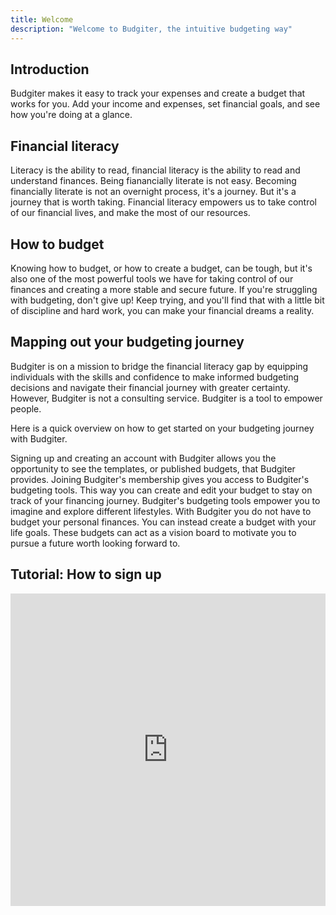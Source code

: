```yaml
---
title: Welcome
description: "Welcome to Budgiter, the intuitive budgeting way"
---
```


## Introduction

Budgiter makes it easy to track your expenses and create a budget that works for you. Add your income and expenses, set financial goals, and see how you're doing at a glance.

## Financial literacy

Literacy is the ability to read, financial literacy is the ability to read and understand finances. Being fianancially literate is not easy. Becoming financially literate is not an overnight process, it's a journey. But it's a journey that is worth taking. Financial literacy empowers us to take control of our financial lives, and make the most of our resources. 

## How to budget

Knowing how to budget, or how to create a budget, can be tough, but it's also one of the most powerful tools we have for taking control of our finances and creating a more stable and secure future. If you're struggling with budgeting, don't give up! Keep trying, and you'll find that with a little bit of discipline and hard work, you can make your financial dreams a reality.

## Mapping out your budgeting journey

Budgiter is on a mission to bridge the financial literacy gap by equipping individuals with the skills and confidence to make informed budgeting decisions and navigate their financial journey with greater certainty. However, Budgiter is not a consulting service. Budgiter is a tool to empower people.

Here is a quick overview on how to get started on your budgeting journey with Budgiter.

<Steps>
  <Step title="Sign up">
    Signing up and creating an account with Budgiter allows you the opportunity to see the templates, or published budgets, that Budgiter provides.
  </Step>
  <Step title="Membership">
    Joining Budgiter's membership gives you access to Budgiter's budgeting tools. This way you can create and edit your budget to stay on track of your financing journey.
  </Step>
  <Step title="Explore">
    Budgiter's budgeting tools empower you to imagine and explore different lifestyles. With Budgiter you do not have to budget your personal finances. You can instead create a budget with your life goals. These budgets can act as a vision board to motivate you to pursue a future worth looking forward to. 
  </Step>
</Steps>

## Tutorial: How to sign up

 <iframe src="https://www.iorad.com/player/2257648/Budgiter---How-to-sign-up?src=iframe&oembed=1" width="100%" height="500px" referrerpolicy="strict-origin-when-cross-origin" frameborder="0" webkitallowfullscreen="webkitallowfullscreen" mozallowfullscreen="mozallowfullscreen" allowfullscreen="allowfullscreen" allow="camera; microphone; clipboard-write"></iframe> 